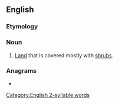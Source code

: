 ==English==

===Etymology===
{{compound|shrub|land|lang=en}}

===Noun===
{{en-noun}}

# {{lb|en|mostly plural}} [[land|Land]] that is covered mostly with [[shrub]]s.

===Anagrams===
* {{anagrams|en|brushland}}

[[Category:English 2-syllable words]]